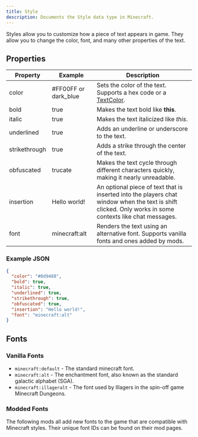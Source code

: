 ```yaml
---
title: Style
description: Documents the Style data type in Minecraft.
---
```


Styles allow you to customize how a piece of text appears in game. They allow you to change the color, font, and many
other properties of the text.

## Properties
| Property      | Example              | Description                                                                                                                                             |
|---------------|----------------------|---------------------------------------------------------------------------------------------------------------------------------------------------------|
| color         | #FF00FF or dark_blue | Sets the color of the text. Supports a hex code or a [TextColor](/minecraft/text/textcolor).                                                            |
| bold          | true                 | Makes the text bold like **this**.                                                                                                                      |
| italic        | true                 | Makes the text italicized like *this*.                                                                                                                  |
| underlined    | true                 | Adds an underline or underscore to the text.                                                                                                            |
| strikethrough | true                 | Adds a strike through the center of the text.                                                                                                           |
| obfuscated    | trucate              | Makes the text cycle through different characters quickly, making it nearly unreadable.                                                                 |
| insertion     | Hello world!         | An optional piece of text that is inserted into the players chat window when the text is shift clicked. Only works in some contexts like chat messages. |
| font          | minecraft:alt        | Renders the text using an alternative font. Supports vanilla fonts and ones added by mods.                                                              |

### Example JSON
```json
{
  "color": "#0d9488",
  "bold": true,
  "italic": true,
  "underlined": true,
  "strikethrough": true,
  "obfuscated": true,
  "insertion": "Hello world!",
  "font": "minecraft:alt"
}
```
## Fonts

### Vanilla Fonts
- `minecraft:default` - The standard minecraft font.
- `minecraft:alt` - The enchantment font, also known as the standard galactic alphabet (SGA).
- `minecraft:illageralt` - The font used by Illagers in the spin-off game Minecraft Dungeons.

### Modded Fonts
The following mods all add new fonts to the game that are compatible with Minecraft styles. Their unique font IDs can be
found on their mod pages.

<CardGrid>
    <ModCard projectId={393149}/>
    <ModCard projectId={396234}/>
    <ModCard projectId={965978}/>
</CardGrid>